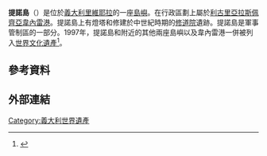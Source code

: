 '''提諾島'''（{{lang-it|Isola del Tino}}）是位於[[義大利|義大利]][[義大利里維耶拉|里維耶拉]]的一座[[島嶼|島嶼]]。在行政區劃上屬於[[利古里亞|利古里亞]][[拉斯佩齊亞|拉斯佩齊亞]][[韋內雷港|韋內雷港]]。提諾島上有燈塔和修建於中世紀時期的[[修道院|修道院]]遺跡。提諾島是軍事管制區的一部分。1997年，提諾島和附近的其他兩座島嶼以及韋內雷港一併被列入[[世界文化遺產|世界文化遺產]]<ref>{{cite web|url=http://whc.unesco.org/en/list/826|title=Portovenere, Cinque Terre, and the Islands (Palmaria, Tino and Tinetto)|publisher=UNESCO|date=|accessdate=2014-11-04|archive-date=2017-07-11|archive-url=https://web.archive.org/web/20170711133433/http://whc.unesco.org/en/list/826|dead-url=no}}</ref>。

== 參考資料 ==
{{reflist}}

== 外部連結 ==
{{commonscat|Tino (island)}}
{{意大利世界遗产}}

[[Category:義大利世界遺產|Category:義大利世界遺產]]